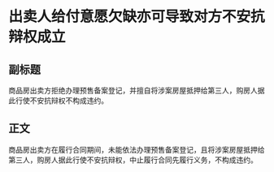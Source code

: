 # 出卖人给付意愿欠缺亦可导致对方不安抗辩权成立
## 副标题
商品房出卖方拒绝办理预售备案登记，并擅自将涉案房屋抵押给第三人，购房人据此行使不安抗辩权不构成违约。
## 正文
商品房出卖方在履行合同期间，未能依法办理预售备案登记，且将涉案房屋抵押给第三人，购房人据此行使不安抗辩权，中止履行合同先履行义务，不构成违约。